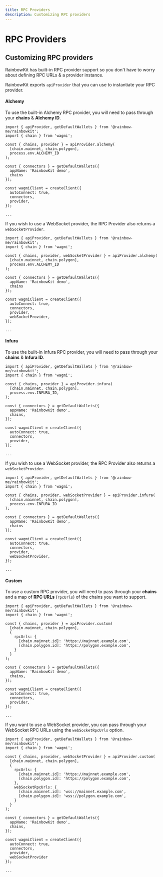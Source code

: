 ```yaml
---
title: RPC Providers
description: Customizing RPC providers
---
```


# RPC Providers

## Customizing RPC providers

RainbowKit has built-in RPC provider support so you don't have to worry about defining RPC URLs & a provider instance.

RainbowKit exports `apiProvider` that you can use to instantiate your RPC provider.

#### Alchemy

To use the built-in Alchemy RPC provider, you will need to pass through your **chains** & **Alchemy ID**.

```tsx line=1,4-7,11,17
import { apiProvider, getDefaultWallets } from '@rainbow-me/rainbowkit';
import { chain } from 'wagmi';

const { chains, provider } = apiProvider.alchemy(
  [chain.mainnet, chain.polygon], 
  process.env.ALCHEMY_ID
);

const { connectors } = getDefaultWallets({
  appName: 'RainbowKit demo',
  chains
});

const wagmiClient = createClient({
  autoConnect: true,
  connectors,
  provider,
});

...
```

If you wish to use a WebSocket provider, the RPC Provider also returns a `webSocketProvider`.

```tsx line=4,18
import { apiProvider, getDefaultWallets } from '@rainbow-me/rainbowkit';
import { chain } from 'wagmi';

const { chains, provider, webSocketProvider } = apiProvider.alchemy(
  [chain.mainnet, chain.polygon], 
  process.env.ALCHEMY_ID
);

const { connectors } = getDefaultWallets({
  appName: 'RainbowKit demo',
  chains
});

const wagmiClient = createClient({
  autoConnect: true,
  connectors,
  provider,
  webSocketProvider,
});

...
```

#### Infura

To use the built-in Infura RPC provider, you will need to pass through your **chains** & **Infura ID**.

```tsx line=1,4-7,11,17
import { apiProvider, getDefaultWallets } from '@rainbow-me/rainbowkit';
import { chain } from 'wagmi';

const { chains, provider } = apiProvider.infura(
  [chain.mainnet, chain.polygon],
  process.env.INFURA_ID,
);

const { connectors } = getDefaultWallets({
  appName: 'RainbowKit demo',
  chains,
});

const wagmiClient = createClient({
  autoConnect: true,
  connectors,
  provider,
});

...
```

If you wish to use a WebSocket provider, the RPC Provider also returns a `webSocketProvider`.

```tsx line=4,18
import { apiProvider, getDefaultWallets } from '@rainbow-me/rainbowkit';
import { chain } from 'wagmi';

const { chains, provider, webSocketProvider } = apiProvider.infura(
  [chain.mainnet, chain.polygon], 
  process.env.INFURA_ID
);

const { connectors } = getDefaultWallets({
  appName: 'RainbowKit demo',
  chains
});

const wagmiClient = createClient({
  autoConnect: true,
  connectors,
  provider,
  webSocketProvider,
});

...
```

#### Custom

To use a custom RPC provider, you will need to pass through your **chains** and a map of **RPC URLs** (`rpcUrls`) of the chains you want to support.

```tsx line=1,4-12,16,22
import { apiProvider, getDefaultWallets } from '@rainbow-me/rainbowkit';
import { chain } from 'wagmi';

const { chains, provider } = apiProvider.custom(
  [chain.mainnet, chain.polygon],
  {
    rpcUrls: {
      [chain.mainnet.id]: 'https://mainnet.example.com',
      [chain.polygon.id]: 'https://polygon.example.com',
    }
  }
);

const { connectors } = getDefaultWallets({
  appName: 'RainbowKit demo',
  chains,
});

const wagmiClient = createClient({
  autoConnect: true,
  connectors,
  provider,
});

...
```

If you want to use a WebSocket provider, you can pass through your WebSocket RPC URLs using the `webSocketRpcUrls` option.

```tsx line=4,11-14,27
import { apiProvider, getDefaultWallets } from '@rainbow-me/rainbowkit';
import { chain } from 'wagmi';

const { chains, provider, webSocketProvider } = apiProvider.custom(
  [chain.mainnet, chain.polygon],
  {
    rpcUrls: {
      [chain.mainnet.id]: 'https://mainnet.example.com',
      [chain.polygon.id]: 'https://polygon.example.com',
    },
    webSocketRpcUrls: {
      [chain.mainnet.id]: 'wss://mainnet.example.com',
      [chain.polygon.id]: 'wss://polygon.example.com',
    }
  }
);

const { connectors } = getDefaultWallets({
  appName: 'RainbowKit demo',
  chains,
});

const wagmiClient = createClient({
  autoConnect: true,
  connectors,
  provider,
  webSocketProvider
});

...
```